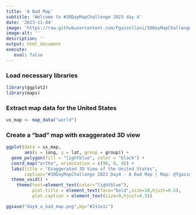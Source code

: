 ```yaml
---
title: 'A Bad Map'
subtitle: 'Welcome to #30DayMapChallenge 2023 day 4'
date: '2023-11-04'
image: 'https://raw.githubusercontent.com/Fgazzelloni/30DayMapChallenge/master/2023/day4_a-bad-map/day4_a-bad-map.png'
image-alt: ''
description: ''
output: html_document
execute: 
   eval: false
---
```



### Load necessary libraries


```r
library(ggplot2)
library(maps)
```

### Extract map data for the United States
```r
us_map <- map_data("world")
```


### Create a "bad" map with exaggerated 3D view
```r
ggplot(data = us_map, 
       aes(x = long, y = lat, group = group)) +
  geom_polygon(fill = "lightblue", color = "black") +
  coord_map("ortho", orientation = c(90, 0, 0)) +
  labs(title = "Exaggerated 3D View of the United States",
       caption="#30DayMapChallenge 2023 Day4 - A Bad Map | Map: @fgazzelloni")+
  theme_void() +
    theme(text=element_text(color="lightblue"),
          plot.title = element_text(face="bold",size=18,hjust=0.5),
          plot.caption = element_text(size=9,hjust=0.5))


```

```r
ggsave("day4_a_bad_map.png",bg="#211e1c")
```

